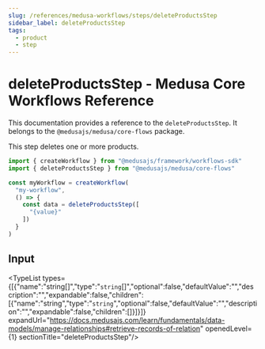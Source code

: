 ```yaml
---
slug: /references/medusa-workflows/steps/deleteProductsStep
sidebar_label: deleteProductsStep
tags:
  - product
  - step
---
```



# deleteProductsStep - Medusa Core Workflows Reference

This documentation provides a reference to the `deleteProductsStep`. It belongs to the `@medusajs/medusa/core-flows` package.

This step deletes one or more products.

```ts title="src/workflows/my-workflow.ts"
import { createWorkflow } from "@medusajs/framework/workflows-sdk"
import { deleteProductsStep } from "@medusajs/medusa/core-flows"

const myWorkflow = createWorkflow(
  "my-workflow",
  () => {
    const data = deleteProductsStep([
      "{value}"
    ])
  }
)
```
  

## Input

<TypeList types={[{"name":"string[]","type":"`string`[]","optional":false,"defaultValue":"","description":"","expandable":false,"children":[{"name":"string","type":"`string`","optional":false,"defaultValue":"","description":"","expandable":false,"children":[]}]}]} expandUrl="https://docs.medusajs.com/learn/fundamentals/data-models/manage-relationships#retrieve-records-of-relation" openedLevel={1} sectionTitle="deleteProductsStep"/>
